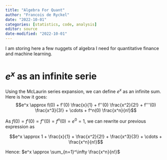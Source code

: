```yaml
---
title: "Algebra For Quant"
author: "Francois de Ryckel"
date: "2022-10-01"
categories: [statistics, code, analysis]
editor: source
date-modified: "2022-10-01"
---
```



I am storing here a few nuggets of algebra I need for quantitative finance and machine learning.  

# $e^x$ as an infinite serie 

Using the McLaurin series expansion, we can define $e^x$ as an infinite sum.  
Here is how it goes: 
$$e^x \approx f(0) + f'(0) \frac{x}{1} + f''(0) \frac{x^2}{2!} + f'''(0) \frac{x^3}{3!} + \cdots + f^n(0) \frac{x^n}{n!}$$

As $f(0) = f'(0) = f''(0) = f^n(0) = e^0 = 1$, we can rewrite our previous expression as 

$$e^x \approx 1 + \frac{x}{1} + \frac{x^2}{2!} + \frac{x^3}{3!} + \cdots + \frac{x^n}{n!}$$

Hence: $e^x \approx \sum_{n=1}^\infty \frac{x^n}{n!}$


